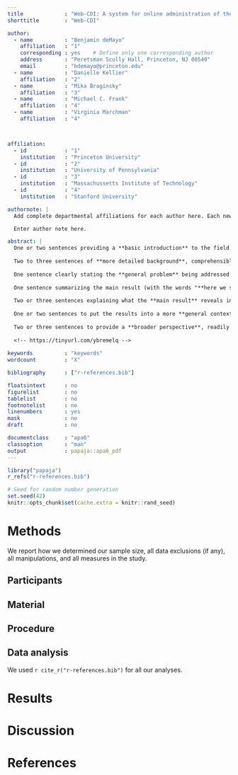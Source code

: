 ```yaml
---
title             : "Web-CDI: A system for online administration of the MacArthur-Bates Communicative Development Inventories"
shorttitle        : "Web-CDI"

author: 
  - name          : "Benjamin deMayo"
    affiliation   : "1"
    corresponding : yes    # Define only one corresponding author
    address       : "Peretsman Scully Hall, Princeton, NJ 08540"
    email         : "bdemayo@princeton.edu"
  - name          : "Danielle Kellier"
    affiliation   : "2"
  - name          : "Mika Braginsky"
    affiliation   : "3"
  - name          : "Michael C. Frank"
    affiliation   : "4"
  - name          : "Virginia Marchman"
    affiliation   : "4"



affiliation:
  - id            : "1"
    institution   : "Princeton University"
  - id            : "2"
    institution   : "University of Pennsylvania"
  - id            : "3"
    institution   : "Massachussetts Institute of Technology"
  - id            : "4"
    institution   : "Stanford University"

authornote: |
  Add complete departmental affiliations for each author here. Each new line herein must be indented, like this line.

  Enter author note here.

abstract: |
  One or two sentences providing a **basic introduction** to the field,  comprehensible to a scientist in any discipline.
  
  Two to three sentences of **more detailed background**, comprehensible  to scientists in related disciplines.
  
  One sentence clearly stating the **general problem** being addressed by  this particular study.
  
  One sentence summarizing the main result (with the words "**here we show**" or their equivalent).
  
  Two or three sentences explaining what the **main result** reveals in direct comparison to what was thought to be the case previously, or how the  main result adds to previous knowledge.
  
  One or two sentences to put the results into a more **general context**.
  
  Two or three sentences to provide a **broader perspective**, readily comprehensible to a scientist in any discipline.
  
  <!-- https://tinyurl.com/ybremelq -->
  
keywords          : "keywords"
wordcount         : "X"

bibliography      : ["r-references.bib"]

floatsintext      : no
figurelist        : no
tablelist         : no
footnotelist      : no
linenumbers       : yes
mask              : no
draft             : no

documentclass     : "apa6"
classoption       : "man"
output            : papaja::apa6_pdf
---
```


```r
library("papaja")
r_refs("r-references.bib")
```

```r
# Seed for random number generation
set.seed(42)
knitr::opts_chunk$set(cache.extra = knitr::rand_seed)
```



# Methods
We report how we determined our sample size, all data exclusions (if any), all manipulations, and all measures in the study. <!-- 21-word solution (Simmons, Nelson & Simonsohn, 2012; retrieved from http://ssrn.com/abstract=2160588) -->

## Participants

## Material

## Procedure

## Data analysis
We used `r cite_r("r-references.bib")` for all our analyses.


# Results

# Discussion


\newpage

# References

\begingroup
\setlength{\parindent}{-0.5in}
\setlength{\leftskip}{0.5in}

<div id="refs" custom-style="Bibliography"></div>
\endgroup
